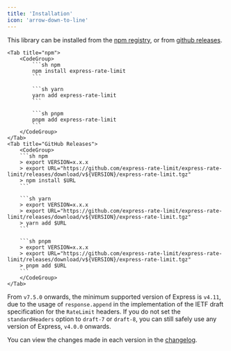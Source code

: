 ```yaml
---
title: 'Installation'
icon: 'arrow-down-to-line'
---
```


This library can be installed from the
[npm registry](https://npm.im/express-rate-limit), or from
[github releases](https://github.com/express-rate-limit/express-rate-limit/releases).

<Tabs>

    <Tab title="npm">
    	<CodeGroup>
       		```sh npm
       		npm install express-rate-limit
       		```

        	```sh yarn
        	yarn add express-rate-limit
        	```

        	```sh pnpm
        	pnpm add express-rate-limit
        	```
    	</CodeGroup>
    </Tab>
    <Tab title="GitHub Releases">
    	<CodeGroup>
       	```sh npm
        > export VERSION=x.x.x
       	> export URL="https://github.com/express-rate-limit/express-rate-limit/releases/download/v${VERSION}/express-rate-limit.tgz"
       	> npm install $URL
       	```

        ```sh yarn
        > export VERSION=x.x.x
        > export URL="https://github.com/express-rate-limit/express-rate-limit/releases/download/v${VERSION}/express-rate-limit.tgz"
        > yarn add $URL
        ```

        ```sh pnpm
        > export VERSION=x.x.x
        > export URL="https://github.com/express-rate-limit/express-rate-limit/releases/download/v${VERSION}/express-rate-limit.tgz"
        > pnpm add $URL
        ```
        </CodeGroup>
    </Tab>

</Tabs>

<Note>

From `v7.5.0` onwards, the minimum supported version of Express is `v4.11`, due
to the usage of `response.append` in the implementation of the IETF draft
specification for the `RateLimit` headers. If you do not set the
`standardHeaders` option to `draft-7` or `draft-8`, you can still safely use any
version of Express, `v4.0.0` onwards.

</Note>

You can view the changes made in each version in the
[changelog](../reference/changelog).
